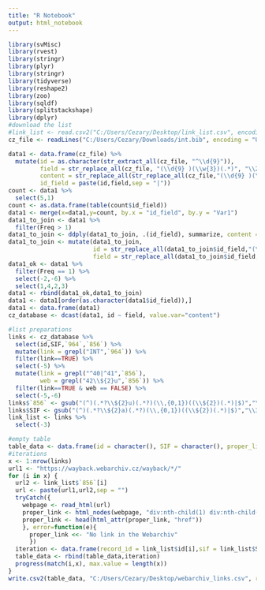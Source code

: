 ```yaml
---
title: "R Notebook"
output: html_notebook
---
```

```r
library(svMisc)
library(rvest)
library(stringr)
library(plyr)
library(stringr)
library(tidyverse)
library(reshape2)
library(zoo)
library(sqldf)
library(splitstackshape)
library(dplyr)
#download the list
#link_list <- read.csv2("C:/Users/Cezary/Desktop/link_list.csv", encoding = "Windows-1250", header = TRUE, stringsAsFactors = FALSE)
cz_file <- readLines("C:/Users/Cezary/Downloads/int.bib", encoding = "UTF-8")

data1 <- data.frame(cz_file) %>% 
  mutate(id = as.character(str_extract_all(cz_file, "^\\d{9}")),
         field = str_replace_all(cz_file, "(\\d{9} )(\\w{3})(.*)", "\\2"),
         content = str_replace_all(str_replace_all(cz_file,"(\\d{9} )(\\w{3})(\\s{3})(.*)","\\1\\2 \\4"),"(\\d{9} )(\\w{3})(\\d\\s|\\d\\d|\\s\\d){0,2}( L )(.*)","\\3\\5"),
         id_field = paste(id,field,sep = "|"))
count <- data1 %>%
  select(5,1)
count <- as.data.frame(table(count$id_field))
data1 <- merge(x=data1,y=count, by.x = "id_field", by.y = "Var1")
data1_to_join <- data1 %>%
  filter(Freq > 1)
data1_to_join <- ddply(data1_to_join, .(id_field), summarize, content = paste(content, collapse="|"))
data1_to_join <- mutate(data1_to_join,
                        id = str_replace_all(data1_to_join$id_field,"(\\d{9})(\\|)(.*)", "\\1"),
                        field = str_replace_all(data1_to_join$id_field,"(\\d{9})(\\|)(.*)", "\\3"))
data1_ok <- data1 %>%
  filter(Freq == 1) %>%
  select(-2,-6) %>%
  select(1,4,2,3)
data1 <- rbind(data1_ok,data1_to_join)
data1 <- data1[order(as.character(data1$id_field)),]
data1 <- data.frame(data1)
cz_database <- dcast(data1, id ~ field, value.var="content")

#list preparations
links <- cz_database %>%
  select(id,SIF,`964`,`856`) %>% 
  mutate(link = grepl("INT",`964`)) %>% 
  filter(link==TRUE) %>%
  select(-5) %>% 
  mutate(link = grepl("^40|^41",`856`),
         web = grepl("42\\${2}u",`856`)) %>% 
  filter(link==TRUE & web == FALSE) %>%
  select(-5,-6)
links$`856` <- gsub("(^)(.*?\\${2}u)(.*?)(\\,{0,1})((\\${2})(.*)|$)","\\3",links$`856`)
links$SIF <- gsub("(^)(.*?\\${2}a)(.*?)(\\,{0,1})((\\${2})(.*)|$)","\\3",links$SIF)
link_list <- links %>%
  select(-3)

#empty table
table_data <- data.frame(id = character(), SIF = character(), proper_link = character(), stringsAsFactors=FALSE)
#iterations
x <- 1:nrow(links)
url1 <- "https://wayback.webarchiv.cz/wayback/*/"
for (i in x) {
  url2 <- link_list$`856`[i]
  url <- paste(url1,url2,sep = "")
  tryCatch({
    webpage <- read_html(url)
    proper_link <- html_nodes(webpage, "div:nth-child(1) div:nth-child(2) div:nth-child(2) p.wbThis > a:nth-child(3)")
    proper_link <- head(html_attr(proper_link, "href"))
    }, error=function(e){
      proper_link <<- "No link in the Webarchiv"
      })
  iteration <- data.frame(record_id = link_list$id[i],sif = link_list$SIF[i],proper_link)
  table_data <- rbind(table_data,iteration)
  progress(match(i,x), max.value = length(x))
}
write.csv2(table_data, "C:/Users/Cezary/Desktop/webarchiv_links.csv", row.names = F, na = '', fileEncoding = 'UTF-8')

```

